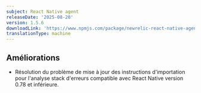```yaml
---
subject: React Native agent
releaseDate: '2025-08-28'
version: 1.5.6
downloadLink: 'https://www.npmjs.com/package/newrelic-react-native-agent/v/1.5.9'
translationType: machine
---
```


## Améliorations

* Résolution du problème de mise à jour des instructions d&apos;importation pour l&apos;analyse stack d&apos;erreurs compatible avec React Native version 0.78 et inférieure.